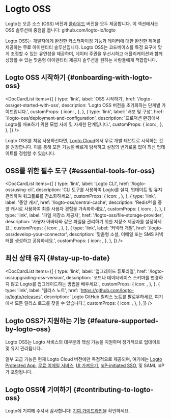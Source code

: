 # Logto OSS

Logto는 오픈 소스 (OSS) 버전과 [클라우드](/logto-cloud) 버전을 모두 제공합니다. 이 섹션에서는 OSS 솔루션에 중점을 둡니다: <Url type="inline" href="https://github.com/logto-io/logto">github.com/logto-io/logto</Url>

Logto OSS는 개발자에게 완전한 커스터마이징 기능과 데이터에 대한 완전한 제어를 제공하는 무료 아이덴티티 솔루션입니다. Logto OSS는 코드베이스를 특정 요구에 맞게 조정할 수 있는 유연성을 제공하며, 데이터 주권을 우선시하고 애플리케이션과 함께 성장할 수 있는 맞춤형 아이덴티티 제공자 솔루션을 원하는 사람들에게 적합합니다.

## Logto OSS 시작하기 \{#onboarding-with-logto-oss}

<DocCardList
  items={[
    {
      type: 'link',
      label: 'OSS 시작하기',
      href: '/logto-oss/get-started-with-oss',
      description: 'Logto OSS 버전을 초기화하는 단계별 가이드입니다.',
      customProps: {
        icon: <RocketIcon />,
      },
    },
    {
      type: 'link',
      label: '배포 및 구성',
      href: '/logto-oss/deployment-and-configuration',
      description: '프로덕션 환경에서 Logto를 배포하기 위한 모범 사례 및 자세한 단계입니다.',
      customProps: {
        icon: <GearIcon />,
      },
    },
  ]}
/>

<Admonition type="tip" title="빠른 시작이 필요하신가요?">

Logto OSS를 처음 사용하신다면, [Logto Cloud](https://cloud.logto.io)에서 무료 개발 테넌트로 시작하는 것을 권장합니다. 이를 통해 모든 기능을 빠르게 탐색하고 설정의 번거로움 없이 최신 업데이트를 경험할 수 있습니다.

</Admonition>

## OSS를 위한 필수 도구 \{#essential-tools-for-oss}

<DocCardList
  items={[
    {
      type: 'link',
      label: 'Logto CLI',
      href: '/logto-oss/using-cli',
      description:
        'CLI 도구를 사용하여 Logto를 설치, 업데이트 및 유지 관리하여 워크플로를 간소화하세요.',
      customProps: {
        icon: <CliIcon />,
      },
    },
    {
      type: 'link',
      label: '중앙 캐시',
      href: '/logto-oss/central-cache',
      description: 'Redis®1을 중앙 캐시로 사용하여 최종 사용자 경험을 가속화하세요.',
      customProps: {
        icon: <CentralCacheIcon />,
      },
    },
    {
      type: 'link',
      label: '파일 저장소 제공자',
      href: '/logto-oss/file-storage-provider',
      description: '사용자 아바타와 같은 파일을 관리하기 위한 저장소 제공자를 설정하세요.',
      customProps: {
        icon: <FileStorageIcon />,
      },
    },
    {
      type: 'link',
      label: '커넥터 개발',
      href: '/logto-oss/develop-your-connector',
      description: '맞춤형 소셜, 이메일 또는 SMS 커넥터를 생성하고 공유하세요.',
      customProps: {
        icon: <ConnectorsIcon />,
      },
    },
  ]}
/>

## 최신 상태 유지 \{#stay-up-to-date}

<DocCardList
  items={[
    {
      type: 'link',
      label: '업그레이드 튜토리얼',
      href: '/logto-oss/upgrading-oss-version',
      description:
        '코드나 데이터베이스 스키마를 변경하지 않고 Logto를 업그레이드하는 방법을 배우세요.',
      customProps: {
        icon: <UpdateIcon />,
      },
    },
    {
      type: 'link',
      label: '릴리스 노트',
      href: 'https://github.com/logto-io/logto/releases',
      description:
        'Logto GitHub 릴리스 노트를 팔로우하세요, 여기에서 모든 릴리스 로그를 찾을 수 있습니다.',
      customProps: {
        icon: <DocumentIcon />,
      },
    },
  ]}
/>

## Logto OSS가 지원하는 기능 \{#feature-supported-by-logto-oss}

Logto OSS는 Logto 서비스의 대부분의 핵심 기능을 지원하며 정기적으로 업데이트 및 유지 관리됩니다.

일부 고급 기능은 현재 Logto Cloud 버전에만 독점적으로 제공되며, 여기에는 [Logto Protected App](/integrate-logto/protected-app/), [무료 이메일 서비스](/connectors/email-connectors/built-in-email-service), [UI 가져오기](/customization/bring-your-ui), [IdP-initiated SSO](/end-user-flows/enterprise-sso/idp-initiated-sso), 및 SAML IdP가 포함됩니다.

## Logto OSS에 기여하기 \{#contributing-to-logto-oss}

Logto에 기여해 주셔서 감사합니다! [기여 가이드라인](/logto-oss/contribution)을 확인하세요.
